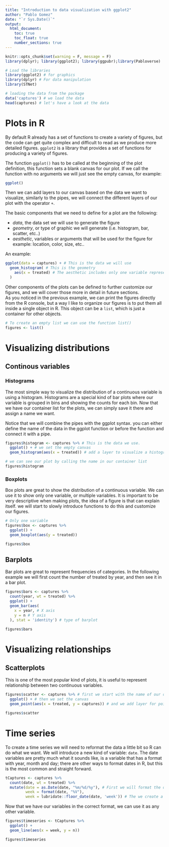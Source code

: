 ```yaml
---
title: "Introduction to data visualization with ggplot2"
author: "Pablo Gomez"
date: "`r Sys.Date()`"
output:
  html_document:
    toc: true
    toc_float: true
    number_sections: true
---
```


```r
knitr::opts_chunk$set(warning = F, message = F)
library(dplyr); library(ggplot2); library(ggpubr);library(Pabloverse)
```


```r
# Load the libraries
library(ggplot2) # for graphics
library(dplyr) # For data manipulation
library(STNet)

# loading the data from the package
data('captures') # we load the data
head(captures) # let's have a look at the data
```

# Plots in R

By default R already has a set of functions to create a variety of figures, but the code can get quite complex and difficult to read as we produce more detailed figures. `ggplot2` is a library that provides a set of functions for producing a variety of figures.

The function `ggplot()` has to be called at the beginning of the plot definition, this function sets a blank canvas for our plot. If we call the function with no arguments we will just see the empty canvas, for example:

```r
ggplot()
```

Then we can add layers to our canvas based on the data we want to visualize, similarly to the pipes, we will connect the different layers of our plot with the operator `+`. 

The basic components that we need to define for a plot are the following:
  
  - *data*, the data set we will use to generate the figure
  - *geometry*, or type of graphic we will generate (i.e. histogram, bar, scatter, etc..)
  - *aesthetic*, variables or arguments that will be used for the figure for example: location, color, size, etc..

An example:

```r
ggplot(data = captures) + # This is the data we will use
  geom_histogram( # This is the geometry 
    aes(x = treated) # The aesthetic includes only one variable representing the x axis
  )
```

Other components of the plots can be defined to further customize our figures, and we will cover those more in detail in future sections.  
As you noticed in the previous example, we can print the figures directly from the R console, but a way I like to organize our figures is to put them all inside a single object in R. This object can be a `list`, which is just a container for other objects.  

```r
# To create an empty list we can use the function list()
figures <- list()
```


# Visualizing distributions

## Continous variables

### Histograms

The most simple way to visualize the distribution of a continuous variable is using a histogram. Histograms are a special kind of bar plots where our variable is grouped in bins and showing the counts for each bin. Now that we have our container list for the plots, we can simply save it there and assign a name we want.

Notice that we will combine the pipes with the ggplot syntax. you can either define the name of the data in the ggplot function or before the function and connect it with a pipe.  

```r
figures$histogram <- captures %>% # This is the data we use.
  ggplot() + # we set the empty canvas
  geom_histogram(aes(x = treated)) # add a layer to visualize a histogram

# we can see our plot by calling the name in our container list
figures$histogram
```


### Boxplots

Box plots are great to show the distribution of a continuous variable. We can use it to show only one variable, or multiple variables. It is important to be very descriptive when making plots, the idea of a figure is that can explain itself. we will start to slowly introduce functions to do this and customize our figures.

```r
# Only one variable
figures$box <- captures %>% 
  ggplot() +
  geom_boxplot(aes(y = treated))

figures$box
```


## Barplots

Bar plots are great to represent frequencies of categories. In the following example we will first count the number of treated by year, and then see it in a bar plot. 

```r
figures$bars <- captures %>% 
  count(year, wt = treated) %>% 
  ggplot() +
  geom_bar(aes(
    x = year, # X axis
    y = n # Y axis
  ), stat = 'identity') # type of barplot

figures$bars
```

# Visualizing relationships

## Scatterplots

This is one of the most popular kind of plots, it is useful to represent relationship between two continuous variables.  

```r
figures$scatter <- captures %>% # first we start with the name of our data.frame
  ggplot() + # then we set the canvas
  geom_point(aes(x = treated, y = captures)) # and we add layer for points

figures$scatter
```


# Time series

To create a time series we will need to reformat the data a little bit so R can do what we want. We will introduce a new kind of variable: `date`. The date variables are pretty much what it sounds like, is a variable that has a format with year, month and day; there are other ways to format dates in R, but this is the most common and straight forward.  

```r
tCaptures <- captures %>% 
  count(date, wt = treated) %>% 
  mutate(date = as.Date(date, "%m/%d/%y"), # First we will format the date
         week = format(date, "%V"),
         week = lubridate::floor_date(date, 'week')) # The we create a variable formatting the date as week of the year
```

Now that we have our variables in the correct format, we can use it as any other variable.

```r
figures$timeseries <- tCaptures %>% 
  ggplot() +
  geom_line(aes(x = week, y = n))

figures$timeseries
```